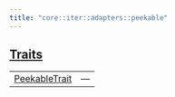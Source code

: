 ```yaml
---
title: "core::iter::adapters::peekable"
---
```





## [Traits](./core-iter-adapters-peekable-traits)

| | |
|:---|:---|
| [PeekableTrait](./core-iter-adapters-peekable-PeekableTrait) | — |
